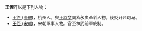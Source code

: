 '''王侄'''可以是下列人物：

* [[王侄_(唐朝)|王侄 (唐朝)]]，杭州人。與[[王叔文|王叔文]]同為永贞革新人物，後贬开州司马。
* [[王侄_(宋朝)|王侄 (宋朝)]]，宋朝軍事人物。官至神武前軍統制。
{{disambig|cat=二字王姓人名消歧义}}